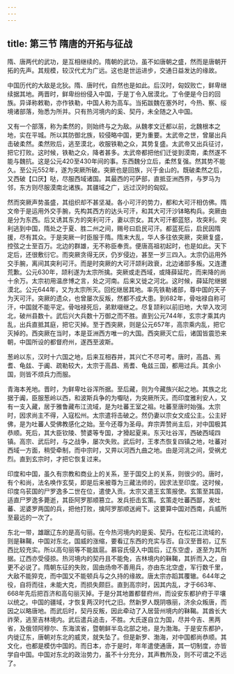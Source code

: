 ```yaml
---
---
---
```

title: 第三节 隋唐的开拓与征战
---




隋、唐两代的武功，是互相继续的。隋朝的武功，虽不如唐朝之盛，然而是唐朝开拓的先声。其规模，较汉代尤为广远。这也是世运进步，交通日益发达的缘故。

中国历代的大敌是北狄。隋、唐时代，自然也是如此。后汉时，匈奴败亡，鲜卑继续据其地。两晋时，鲜卑纷纷侵入中国，于是丁令入居漠北。丁令便是今日的回族。异译称敕勒，亦作铁勒，中国人称为高车。当拓跋魏在塞外时，今热、察、绥境诸部落，殆悉为所并。只有热河境内的奚、契丹，未全随之入中国。

又有一个部落，称为柔然的，则始终与之为敌。从魏孝文迁都以前，北魏根本之地，实在平城。所以其防御北族，较侵略中国，更为重要。太武帝之世，曾屡出兵击破柔然。柔然败后，逃至漠北，收服铁勒之众，其势复盛。太武帝又出兵征讨，把它打败。这时候，铁勒之众，降者甚多。太武帝都把他们迁徙到漠南，柔然遂不能与魏抗。这是公元420至430年间的事。东西魏分立后，柔然复强。然其势不能久。至公元552年，遂为突厥所破。突厥也是回族，兴于金山的。既破柔然之后，又西破【口厌】哒，尽服西域诸国。其最西的可萨部，直抵亚洲西界，与罗马为邻，东方则尽服漠南北诸族。其疆域之广，远过汉时的匈奴。

然而突厥声势虽盛，其组织却不甚坚凝。各小可汗的势力，都和大可汗相仿佛。隋文帝于是运用外交手腕，先构其西方的达头可汗，和其大可汗沙钵略构兵。突厥由是分为东西。后又诱其东方的突利可汗，妻以宗女。其大可汗都蓝怒，攻突利。突利逃到中国，隋处之于夏、胜二州之间，赐号曰启民可汗。都蓝死后，启民因隋援，尽有其众。于是突厥一时臣服于隋。隋末大乱，华人多往依突厥，突厥复盛，控弦之士至百万。北边的群雄，无不称臣奉贡。便唐高祖初起时，也是如此。天下定后，还很敷衍它。而突厥贪得无厌，仍岁侵边，甚至一岁三四入。太宗仍运用外交手腕，离间其突利可汗。而是时突厥的大可汗颉利政衰，北边诸部多叛。又连遭荒歉。公元630年，颉利遂为太宗所擒。突厥或走西域，或降薛延陀，而来降的尚十余万。太宗初用温彦博之言，处之河南。后来又徙之河北。这时候，薛延陀继据漠北。公元644年，又为太宗所灭。回纥继居其地。率先铁勒诸部，尊中国的天子为天可汗。突厥的遗众，也曾屡次反叛，然都不成大患。到682年，骨咄禄自称可汗，中国就不能平定。骨咄禄死后，弟默啜继之。尽复颉利以前旧地，大举入攻河北，破州县数十。武后兴大兵数十万御之而不胜。直到公元744年，玄宗才乘其内乱，出兵直抵其庭，把它灭掉。至于西突厥，则是公元657年，高宗乘内乱，把它灭掉的。西突厥在当时，本是亚洲西方唯一的大国。西突厥灭亡后，诸国皆震恐来朝，中国所设的都督府州，遂西至波斯。

葱岭以东，汉时十六国之地，后来互相吞并，其兴亡不尽可考。唐时，高昌、焉耆、龟兹、于阗、疏勒较大，太宗于高昌、焉耆、龟兹三国，都用过兵。其余小国，则皆不烦兵力而服。

青海本羌地。晋时，为鲜卑吐谷浑所据。至后藏，则为今藏族兴起之地。其族之北据于阗，臣服葱岭以西，和波斯兵争的为嚈哒，为突厥所灭。而印度雅利安人，又有一支入藏，居于雅鲁藏布江流域，是为吐蕃王室之祖。吐蕃至唐时始强。太宗时，因求尚主不得，入寇松州。太宗遣将击破之。然仍妻以宗女文成公主。公主好佛，是为吐蕃人受佛教感化之始。至今还尊为圣母。弃宗弄赞尚主后，对中国极其恭顺。死后，其大臣钦陵、赞婆等专国，才猾起夏来。东灭吐谷浑，西破西域四镇。高宗、武后时，与之战争，屡次失败。武后时，王孝杰恢复四镇之地，吐蕃对西域一方面，稍受牵制，而中宗时，又畀以河西九曲之地。由是河洮之间，受祸尤烈。直到玄宗时，才把它恢复过来。

印度和中国，虽久有宗教和商业上的关系，至于国交上的关系，则很少的。唐时，有个和尚，法名唤作玄奘，即是后来被尊为三藏法师的，因求法至印度。这时候，印度乌苌国的尸罗逸多二世在位，遣使入贡。太宗又遣王玄策报使。玄策至其国，适直尸罗逸多薨逝，其臣阿罗那顺篡立。发兵拒击玄策。玄策走吐蕃西鄙，发吐蕃、泥婆罗两国的兵，把他打败，擒阿罗那顺送阙下。这要算中国对西南，兵威所至最远的一次了。

东北一带，雄踞辽东的是高句丽。在今热河境内的是奚、契丹。在松花江流域的，则是靺鞨，中国对东北，国威的涨缩，要看辽东西的充实与否。自汉至晋初，辽东西比较充实。所以高句丽等不能跋扈。慕容氏侵入中国后，辽东空虚，遂至为其所据。辽西亦受侵掠。热河境内的契丹且不能免，吉林境内的靺鞨，其折而入之，自更不必说了。隋朝东征的失败，固由炀帝不善用兵，亦由东北空虚，军行数千里，大敌不能猝克，而中国又不能顿兵与之久持的缘故。唐太宗亦蹈其覆辙。644年之役，自将而往，未能大克，而损失颇巨。直到高宗时，因其内乱，才于663年、668年先后把百济和高句丽灭掉。于是分其地置都督府州，而设安东都护府于平壤以统之。中国的疆域，才恢复两汉时代之旧。然新罗人既阴嗾丽，济余众叛唐，而因之以略唐地。而武后时，契丹反叛，因此牵动了入居营州境内的靺鞨。其酋长大祚荣，逃至吉林境内。武后遣兵追击，不胜。大氏遂自立为国，尽并今吉、黑两省，及俄领阿穆尔、东海滨省，暨朝鲜半岛北部之地，是为渤海。于是安东都护，内徙辽东，唐朝对东北的威灵，就失坠了。但是新罗、渤海，对中国都尚恭顺。其文化，也都是模仿中国的。而日本，亦于是时，年年遣使通唐，其一切制度，亦皆学自中国。中国对东北的政治势力，虽不十分充分，其声教所及，则不可谓之不远了。